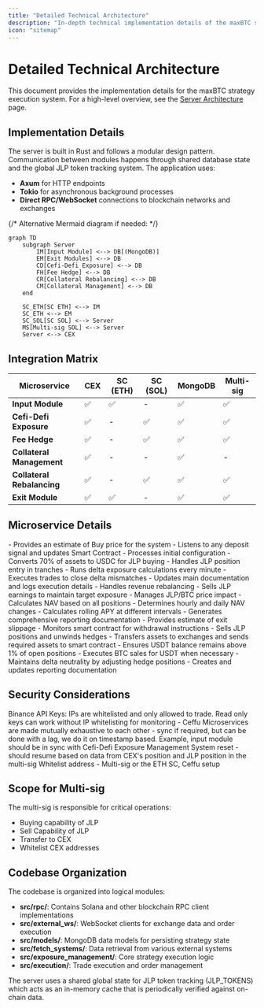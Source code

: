 ```yaml
---
title: "Detailed Technical Architecture"
description: "In-depth technical implementation details of the maxBTC strategy"
icon: "sitemap"
---
```


# Detailed Technical Architecture

This document provides the implementation details for the maxBTC strategy execution system. For a high-level overview, see the [Server Architecture](/technical/maxbtc_server) page.

## Implementation Details

The server is built in Rust and follows a modular design pattern. Communication between modules happens through shared database state and the global JLP token tracking system. The application uses:

- **Axum** for HTTP endpoints
- **Tokio** for asynchronous background processes
- **Direct RPC/WebSocket** connections to blockchain networks and exchanges

{/* Alternative Mermaid diagram if needed: */}
```mermaid
graph TD
    subgraph Server
        IM[Input Module] <--> DB[(MongoDB)]
        EM[Exit Modules] <--> DB
        CD[Cefi-Defi Exposure] <--> DB
        FH[Fee Hedge] <--> DB
        CR[Collateral Rebalancing] <--> DB
        CM[Collateral Management] <--> DB
    end
    
    SC_ETH[SC ETH] <--> IM
    SC_ETH <--> EM
    SC_SOL[SC SOL] <--> Server
    MS[Multi-sig SOL] <--> Server
    Server <--> CEX
```

## Integration Matrix

<div className="overflow-x-auto">
  <table className="w-full mt-4">
    <thead>
      <tr>
        <th>Microservice</th>
        <th>CEX</th>
        <th>SC (ETH)</th>
        <th>SC (SOL)</th>
        <th>MongoDB</th>
        <th>Multi-sig</th>
      </tr>
    </thead>
    <tbody>
      <tr>
        <td><strong>Input Module</strong></td>
        <td>✅</td>
        <td>✅</td>
        <td>-</td>
        <td>✅</td>
        <td>✅</td>
      </tr>
      <tr>
        <td><strong>Cefi-Defi Exposure</strong></td>
        <td>✅</td>
        <td>-</td>
        <td>✅</td>
        <td>✅</td>
        <td>✅</td>
      </tr>
      <tr>
        <td><strong>Fee Hedge</strong></td>
        <td>✅</td>
        <td>-</td>
        <td>✅</td>
        <td>✅</td>
        <td>✅</td>
      </tr>
      <tr>
        <td><strong>Collateral Management</strong></td>
        <td>✅</td>
        <td>-</td>
        <td>-</td>
        <td>✅</td>
        <td>-</td>
      </tr>
      <tr>
        <td><strong>Collateral Rebalancing</strong></td>
        <td>✅</td>
        <td>-</td>
        <td>✅</td>
        <td>✅</td>
        <td>✅</td>
      </tr>
      <tr>
        <td><strong>Exit Module</strong></td>
        <td>✅</td>
        <td>✅</td>
        <td>-</td>
        <td>✅</td>
        <td>✅</td>
      </tr>
    </tbody>
  </table>
</div>

## Microservice Details

<CardGroup cols={1}>
  <Card title="Input Module" icon="arrow-right-to-bracket">
    - Provides an estimate of Buy price for the system
    - Listens to any deposit signal and updates Smart Contract
    - Processes initial configuration
    - Converts 70% of assets to USDC for JLP buying
    - Handles JLP position entry in tranches
  </Card>

  <Card title="Exposure Management" icon="scale-balanced">
    - Runs delta exposure calculations every minute
    - Executes trades to close delta mismatches
    - Updates main documentation and logs execution details
  </Card>

  <Card title="Fee Hedge" icon="money-bill-transfer">
    - Handles revenue rebalancing
    - Sells JLP earnings to maintain target exposure
    - Manages JLP/BTC price impact
  </Card>

  <Card title="Reporting" icon="chart-line">
    - Calculates NAV based on all positions
    - Determines hourly and daily NAV changes
    - Calculates rolling APY at different intervals
    - Generates comprehensive reporting documentation
  </Card>

  <Card title="Exit Module" icon="door-open">
    - Provides estimate of exit slippage
    - Monitors smart contract for withdrawal instructions
    - Sells JLP positions and unwinds hedges
    - Transfers assets to exchanges and sends required assets to smart contract
  </Card>

  <Card title="Collateral Management" icon="vault">
    - Ensures USDT balance remains above 1% of open positions
    - Executes BTC sales for USDT when necessary
    - Maintains delta neutrality by adjusting hedge positions
    - Creates and updates reporting documentation
  </Card>
</CardGroup>

## Security Considerations

<AccordionGroup>
  <Accordion title="API Key Management">
    Binance API Keys: IPs are whitelisted and only allowed to trade. Read only keys can work without IP whitelisting for monitoring - Ceffu
  </Accordion>
  <Accordion title="Microservice Architecture">
    Microservices are made mutually exhaustive to each other - sync if required, but can be done with a lag, we do it on timestamp based. Example, input module should be in sync with Cefi-Defi Exposure Management
  </Accordion>
  <Accordion title="System Recovery">
    System reset - should resume based on data from CEX's position and JLP position in the multi-sig
  </Accordion>
  <Accordion title="Binance Security">
    Whitelist address - Multi-sig or the ETH SC, Ceffu setup
  </Accordion>
</AccordionGroup>

## Scope for Multi-sig

The multi-sig is responsible for critical operations:

- Buying capability of JLP
- Sell Capability of JLP
- Transfer to CEX
- Whitelist CEX addresses

## Codebase Organization

The codebase is organized into logical modules:

- **src/rpc/**: Contains Solana and other blockchain RPC client implementations
- **src/external_ws/**: WebSocket clients for exchange data and order execution
- **src/models/**: MongoDB data models for persisting strategy state
- **src/fetch_systems/**: Data retrieval from various external systems
- **src/exposure_management/**: Core strategy execution logic
- **src/execution/**: Trade execution and order management

The server uses a shared global state for JLP token tracking (JLP_TOKENS) which acts as an in-memory cache that is periodically verified against on-chain data.
